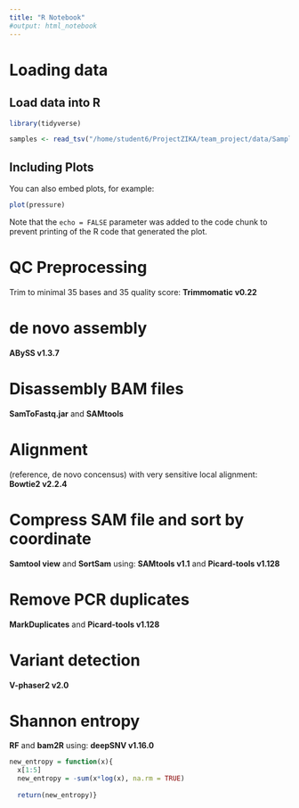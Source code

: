 ```yaml
---
title: "R Notebook"
#output: html_notebook
---
```


# Loading data
## Load data into R
```r
library(tidyverse)

```

```r
samples <- read_tsv("/home/student6/ProjectZIKA/team_project/data/Sample_table.txt", )
```

## Including Plots

You can also embed plots, for example:

```r
plot(pressure)
```

Note that the `echo = FALSE` parameter was added to the code chunk to prevent printing of the R code that generated the plot.


# QC Preprocessing
Trim to minimal 35 bases and 35 quality score: **Trimmomatic v0.22**

# de novo assembly
**ABySS v1.3.7**


# Disassembly BAM files
**SamToFastq.jar** and **SAMtools**


# Alignment
(reference, de novo concensus) with very sensitive local alignment:
**Bowtie2 v2.2.4**



# Compress SAM file and sort by coordinate
**Samtool view** and **SortSam** using:
**SAMtools v1.1** and **Picard-tools v1.128**


# Remove PCR duplicates
**MarkDuplicates** and **Picard-tools v1.128**


# Variant detection
**V-phaser2 v2.0**


# Shannon entropy
**RF** and **bam2R** using:
**deepSNV v1.16.0**

```r
new_entropy = function(x){
  x[1:5]
  new_entropy = -sum(x*log(x), na.rm = TRUE)
  
  return(new_entropy)}
```


